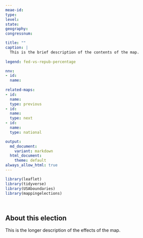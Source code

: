 ```yaml
---
meae-id: 
type: 
level: 
state: 
geography: 
congressnum: 

title: ""
caption: |
  This is the brief description of the contents of the map.
  
legend: fed-vs-repub-percentage

nnv:
- id: 
  name: 
  
related-maps:
- id: 
  name: 
  type: previous
- id: 
  name: 
  type: next
- id: 
  name: 
  type: national

output:
  md_document:
    variant: markdown
  html_document:
    theme: default
always_allow_html: true
---
```


```r
library(leaflet)
library(tidyverse)
library(USAboundaries)
library(mappingelections)
```

<div class="map">
```r

```
</div>

<div class="results-table">
```r

```
</div>

## About this election

This is the longer description of the effects of the map.
